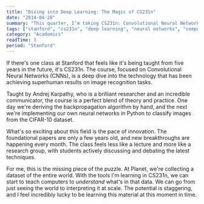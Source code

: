 ```yaml
---
title: "Diving into Deep Learning: The Magic of CS231n"
date: "2014-04-28"
summary: "This quarter, I'm taking CS231n: Convolutional Neural Networks for Visual Recognition. It feels like I'm plugging directly into the future. The course, taught by Andrej Karpathy, is a masterclass in the technology that is poised to change the world."
tags: ["stanford", "cs231n", "deep learning", "neural networks", "computer vision", "ai"]
category: "Academics"
readTime: 3
period: "Stanford"
---
```


If there's one class at Stanford that feels like it's being taught from five years in the future, it's CS231n. The course, focused on Convolutional Neural Networks (CNNs), is a deep dive into the technology that has been achieving superhuman results on image recognition tasks.

Taught by Andrej Karpathy, who is a brilliant researcher and an incredible communicator, the course is a perfect blend of theory and practice. One day we're deriving the backpropagation algorithm by hand, and the next we're implementing our own neural networks in Python to classify images from the CIFAR-10 dataset.

What's so exciting about this field is the pace of innovation. The foundational papers are only a few years old, and new breakthroughs are happening every month. The class feels less like a lecture and more like a research group, with students actively discussing and debating the latest techniques.

For me, this is the missing piece of the puzzle. At Planet, we're collecting a dataset of the entire world. With the tools I'm learning in CS231n, we can start to teach computers to *understand* what's in that data. We can go from just seeing the world to interpreting it at scale. The potential is staggering, and I feel incredibly lucky to be learning this material at this moment in time.
